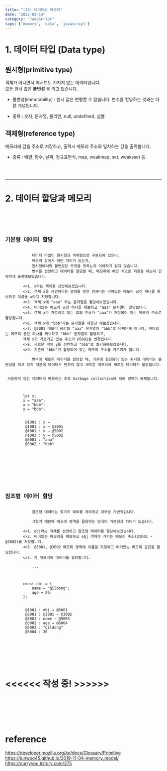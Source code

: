 ```yaml
---
title: "[JS] 데이터와 메모리"
date: "2022-02-14"
category: "JavaScript"
tags: ['memory', 'data', 'javascript']
---
```


# 1. 데이터 타입 (Data type)
## 원시형(primitive type)
객체가 아니면서 메서드도 가지지 않는 데이터입니다.<br/>
모든 원시 값은 __불변성__ 을 띄고 있습니다.
* 불변성(immutability) : 원시 값은 변형할 수 없습니다. 변수를 할당하는 것과는 다른 개념입니다.

* 종류 : 숫자, 문자열, 불리언, null, undefined, 심볼

## 객체형(reference type)
메모리에 값을 주소로 저장하고, 출력시 메모리 주소와 일치하는 값을 출력합니다.

* 종류 : 배열, 함수, 날짜, 정규표현식, map, weakmap, set, weaksset 등

<br/>
<br/>
<hr/>

# 2. 데이터 할당과 메모리

<Code>
    <Explanation>
        <info>
            <h2>기본형 데이터 할당</h2>
            데이터 타입이 원시형과 객체형으로 구분되어 있으나, 
            메모리 상에서 어떤 차이가 있는지, 
            원시형에서의 불변성은 무엇을 뜻하는지 이해하기 쉽지 않습니다.
            변수를 선언하고 데이터를 할당할 때, 메모리에 어떤 식으로 저장을 하는지 간략하게 표현해보았습니다.
        </info>
        <>1. x라는 객체를 선언해보겠습니다. </>   
        <>2. 객체 x를 선언하라는 명령을 받은 컴퓨터는 비어있는 메모리 공간 하나를 확보하고 이름을 x라고 지정합니다.</>
        <>3. 객체 x에 "aaa" 라는 문자열을 할당해보겠습니다. </>
        <>4. 비어있는 메모리 공간 하나를 확보하고 "aaa" 문자열이 할당됩니다.</>
        <>5. 객체 x가 가르키고 있는 값의 주소가 "aaa"가 저장되어 있는 메모리 주소로 할당됩니다.</>
        <>6. 객체 x에 "bbb"라는 문자열을 재할당 해보겠습니다. </>
        <>7. @5001 메모리 공간의 "aaa" 문자열이 "bbb"로 바뀌는게 아니라, 비어있는 메모리 공간 하나를 확보하고 "bbb" 문자열이 할당되고,
        객체 x가 가르키고 있는 주소가 @5002로 변경됩니다.</>
        <>8. 새로운 객체 y를 선언하고 "bbb"로 초기화해보겠습니다. </>
        <>9. 기존에 "bbb"가 할당되어 있는 메모리 주소를 가르키게 됩니다.</>
        <end>
            변수에 새로운 데이터를 할당할 때, 기존에 할당되어 있는 원시형 데이터는 불변성을 띄고 있기 때문에 데이터가 변하지 않고 새로운 메모리에 새로운 데이터가 할당됩니다.
            <br/> <br/> 사용하지 않는 데이터의 메모리는 추후 Garbage collection에 의해 영역이 해제됩니다.
        </end>
    </Explanation>
    <CodeData>
        <CodeLine isVisible={[0,999]} >let x;</CodeLine>
        <CodeLine isVisible={[2,999]} >x = "aaa";</CodeLine>
        <CodeLine isVisible={[5,999]} >x = "bbb";</CodeLine>
        <CodeLine isVisible={[7,999]} >y = "bbb";</CodeLine>
    </CodeData>
    <MemoryData>
        <CodeLine isVisible={[1,3]} > @1001 : x → </CodeLine>
        <CodeLine isVisible={[4,5]} > @1001 : x → @5001  </CodeLine>
        <CodeLine isVisible={[6,999]} > @1001 : x → @5002  </CodeLine>
        <CodeLine isVisible={[8,999]} > @1002 : y → @5002  </CodeLine>
        <CodeLine isVisible={[3,999]} > @5001 : "aaa" </CodeLine>
        <CodeLine isVisible={[6,999]} > @5002 : "bbb" </CodeLine>
    </MemoryData>
</Code>

<br/>
<br/>
<br/>

<Code>
    <Explanation>
        <info>
            <h2>참조형 데이터 할당</h2>
            참조형 데이터는 몇가지 예외를 제외하고 대부분 가변적입니다.<br/>
            그렇기 때문에 메모리 영역을 활용하는 방식이 기본형과 차이가 있습니다.
        </info>
        <>1. obj라는 객체를 선언하고 참조형 데이터를 할당해보겠습니다. </>
        <>2. 비어있는 메모리를 확보하고 obj 객체가 가지는 메모리 주소(@3001 ~ @3002)를 저장합니다.</>
        <>3. @3001, @3002 메모리 영역에 이름을 지정하고 비어있는 메모리 공간을 할당합니다. </>
        <>4. 각 메모리에 데이터를 할당합니다.</>
        <end>
            ...
        </end>
    </Explanation>
    <CodeData>
        <CodeLine isVisible={[0,999]} >const obj = &#123;</CodeLine>
        <CodeLine isVisible={[0,999]} >&nbsp;&nbsp;&nbsp;&nbsp;name = "gildong";</CodeLine>
        <CodeLine isVisible={[0,999]} >&nbsp;&nbsp;&nbsp;&nbsp;age = 26;</CodeLine>
        <CodeLine isVisible={[0,999]} >&#125;;</CodeLine>
    </CodeData>
    <MemoryData>
        <CodeLine isVisible={[1,999]} > @1001 : obj → @5001</CodeLine>
        <CodeLine isVisible={[1,999]} > @5001 : @3001 ~ @3002  </CodeLine>
        <CodeLine isVisible={[2,999]} > @3001 : name → @5003  </CodeLine>
        <CodeLine isVisible={[2,999]} > @3002 : age → @5004  </CodeLine>
        <CodeLine isVisible={[3,999]} > @5003 : "gildong" </CodeLine>
        <CodeLine isVisible={[3,999]} > @5004 : 26 </CodeLine>
    </MemoryData>
</Code>


<br/>
<br/>
<br/>
<br/>
<br/>

# <<<<<< 작성 중! >>>>>>

<br/>
<br/>
<br/>
<br/>
<br/>

# reference
https://developer.mozilla.org/ko/docs/Glossary/Primitive<br/>
https://junwoo45.github.io/2019-11-04-memory_model/<br/>
https://curryyou.tistory.com/275